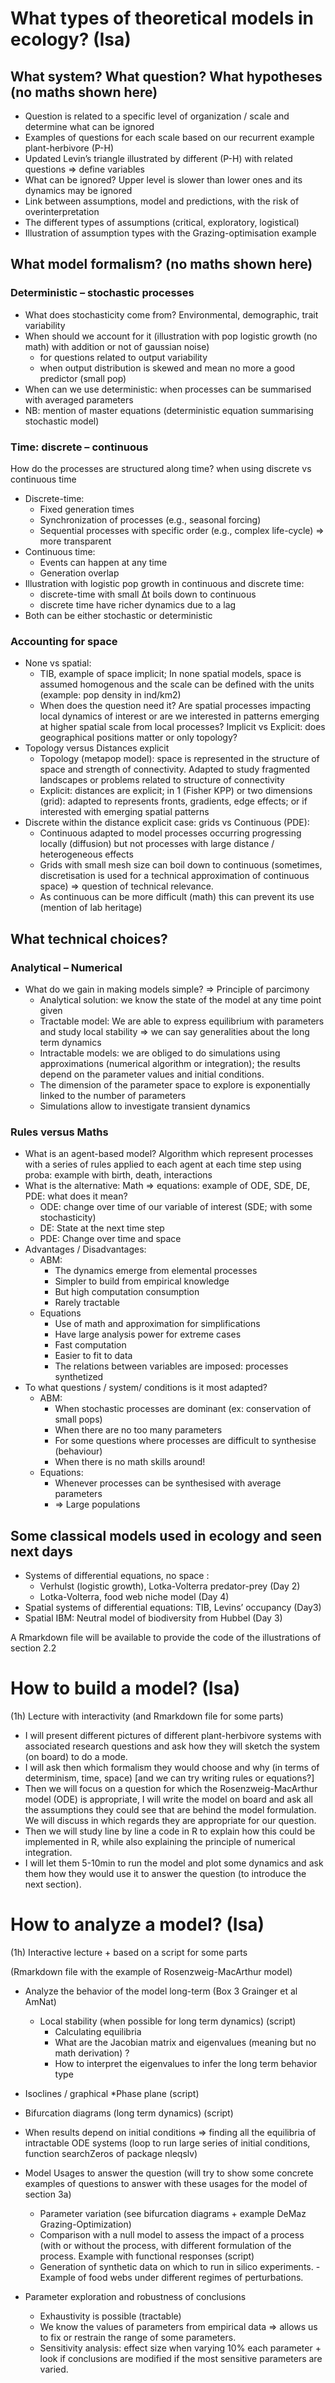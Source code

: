 # What types of theoretical models in ecology? (Isa)

## What system? What question? What hypotheses (no maths shown here)

* Question is related to a specific level of organization / scale and determine what can be ignored
* Examples of questions for each scale based on our recurrent example plant-herbivore (P-H)
* Updated Levin's triangle illustrated by different (P-H) with related questions => define variables
* What can be ignored? Upper level is slower than lower ones and its dynamics may be ignored
* Link between assumptions, model and predictions, with the risk of overinterpretation 
* The different types of assumptions (critical, exploratory, logistical)
* Illustration of assumption types  with the Grazing-optimisation example

## What model formalism? (no maths shown here)

### Deterministic – stochastic processes

* What does stochasticity come from? Environmental, demographic, trait variability
* When should we account for it (illustration with pop logistic growth (no math) with addition or not of gaussian noise)
  - for questions related to output variability
  - when output distribution is skewed and mean no more a good predictor (small pop)
* When can we use deterministic: when processes can be summarised with averaged parameters
* NB: mention of master equations (deterministic equation summarising stochastic model) 

### Time: discrete – continuous 

How do the processes are structured along time?  when using discrete vs continuous time 

* Discrete-time: 
  - Fixed generation times
  - Synchronization of processes (e.g., seasonal forcing)
  - Sequential processes with specific order (e.g., complex life-cycle) => more transparent 
* Continuous time: 
  - Events can happen at any time
  - Generation overlap
* Illustration with logistic pop growth in continuous and discrete time:
  - discrete-time with small ∆t boils down to continuous
  - discrete time have richer dynamics due to a lag
* Both can be either stochastic or deterministic

### Accounting for space 
* None vs spatial: 
  - TIB, example of space implicit; In none spatial models, space is assumed homogenous and the scale can be defined with the units (example: pop density in ind/km2)
  - When does the question need it? Are spatial processes impacting local dynamics of interest or are we interested in patterns emerging at higher spatial scale from local processes? Implicit vs Explicit: does geographical positions  matter or only topology?
* Topology versus Distances explicit
  - Topology (metapop model): space is represented in the structure of space and strength of connectivity. Adapted to study fragmented landscapes or problems related to structure of connectivity
  - Explicit: distances are explicit; in 1 (Fisher KPP) or two dimensions (grid): adapted to represents fronts, gradients, edge effects; or if interested with emerging spatial patterns
* Discrete within the distance explicit case: grids vs Continuous (PDE):
  - Continuous adapted to model processes occurring progressing locally (diffusion) but not processes with large distance / heterogeneous effects
  - Grids with small mesh size can boil down to continuous (sometimes, discretisation is used for a technical approximation of continuous space)  => question of technical relevance.
  - As continuous can be more difficult (math) this can prevent its use (mention of lab heritage)

## What technical choices?

### Analytical – Numerical

* What do we gain in making models simple? => Principle of parcimony
  - Analytical solution: we know the state of the model at any time point given
  - Tractable model: We are able to express equilibrium with parameters and study local stability => we can say generalities about the long term dynamics
  - Intractable models: we are obliged to do simulations using approximations (numerical algorithm or integration); the results depend on the parameter values and initial conditions.
  - The dimension of the parameter space to explore is exponentially linked to the number of parameters
  - Simulations allow to investigate transient dynamics

### Rules versus Maths

* What is an agent-based model? Algorithm which represent processes with a series of rules applied to each agent at each time step using proba: example with birth, death, interactions
* What is the alternative: Math => equations: example of ODE, SDE, DE, PDE: what does it mean?
  - ODE: change over time of our variable of interest (SDE; with some stochasticity)
  - DE: State at the next time step
  - PDE: Change over time and space
* Advantages / Disadvantages:
  - ABM: 
    + The dynamics emerge from elemental processes
    + Simpler to build from empirical knowledge
    + But high computation consumption
    + Rarely tractable
  - Equations
    + Use of math and approximation for simplifications
    + Have large analysis power for extreme cases
    + Fast computation
    + Easier to fit to data 
    + The relations between variables are imposed: processes synthetized
* To what questions / system/ conditions is it most adapted?
  - ABM: 
    + When stochastic processes are dominant (ex: conservation of small pops) 
    + When there are no too many parameters
    + For some questions where processes are difficult to synthesise (behaviour)
    + When there is no math skills around!
  - Equations:
    + Whenever processes can be synthesised with average parameters
    + => Large populations

## Some classical models used in ecology and seen next days 

* Systems of differential equations, no space : 
  - Verhulst (logistic growth), Lotka-Volterra predator-prey (Day 2)
  - Lotka-Volterra, food web niche model (Day 4)
* Spatial systems of differential equations: TIB, Levins’ occupancy (Day3)
* Spatial IBM: Neutral model of biodiversity from Hubbel (Day 3)

A Rmarkdown file will be available to provide the code of the illustrations of  section 2.2

#  How to build a model? (Isa)
(1h)  Lecture with interactivity  (and Rmarkdown file for some parts)

* I will present different pictures of different plant-herbivore systems with associated research questions and ask how they will sketch the system (on board) to do a mode.
* I will ask then which formalism they would choose and why (in terms of determinism, time, space) [and we can try writing rules or equations?]
* Then we will focus on a question for which the Rosenzweig-MacArthur model (ODE)  is appropriate, I will write the model on board and ask all the assumptions they could see that are behind the model formulation. We will discuss in which regards they are appropriate for our question. 
* Then we will study line by line a code in R to explain how this could be implemented in R, while also explaining the principle of numerical integration.
* I will let them 5-10min  to run the model and plot some dynamics and ask them how they would use it to answer the question (to introduce the next section).


# How to analyze a model? (Isa)

(1h) Interactive lecture + based on a script for some parts

(Rmarkdown file with the example of Rosenzweig-MacArthur model)

* Analyze the behavior of the model long-term (Box 3 Grainger et al AmNat)
  - Local stability (when possible for long term dynamics) (script)
    + Calculating equilibria
    + What are the Jacobian matrix and eigenvalues (meaning but no math derivation) ?
    + How to interpret the eigenvalues to infer the long term behavior type
* Isoclines / graphical 
 *Phase plane (script)
* Bifurcation diagrams (long term dynamics) (script)
* When results depend on initial conditions => finding all the equilibria of intractable ODE systems (loop to run large series of initial conditions, function searchZeros of package nleqslv)

* Model Usages to answer the question (will try to show some concrete examples of questions to answer with these usages for the model of section 3a)
  - Parameter variation (see bifurcation diagrams + example DeMaz Grazing-Optimization)
  - Comparison with a null model to assess the impact of a process (with or without the process, with different formulation of the process. Example with functional responses (script)
  - Generation of synthetic data on which to run in silico experiments.     - Example of food webs under different regimes of perturbations.

* Parameter exploration and robustness of conclusions
  - Exhaustivity is possible	(tractable)
  - We know the values of parameters from empirical data => allows us to fix or restrain the range of some parameters.
  - Sensitivity analysis: effect size when varying 10% each parameter + look if conclusions are modified if the most sensitive parameters are varied.








